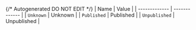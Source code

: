 {/* Autogenerated DO NOT EDIT  */}
| Name          | Value         |
| ------------- | ------------- |
| `Unknown`     | Unknown       |
| `Published`   | Published     |
| `Unpublished` | Unpublished   |